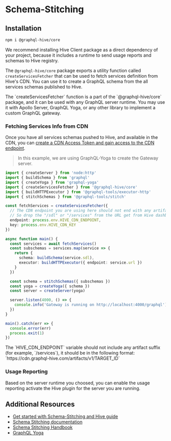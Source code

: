 
# Schema-Stitching

## Installation

```sh npm2yarn
npm i @graphql-hive/core
```

<Callout type="info">
  We recommend installing Hive Client package as a direct dependency of your project, because it
  includes a runtime to send usage reports and schemas to Hive registry.
</Callout>

The `@graphql-hive/core` package exports a utility function called `createServicesFetcher` that can
be used to fetch services definition from Hive's CDN. You can use it to create a GraphQL schema from
the all services schemas published to Hive.

<Callout type="info">
  The `createServicesFetcher` function is a part of the `@graphql-hive/core` package, and it can be
  used with any GraphQL server runtime. You may use it with Apollo Server, GraphQL Yoga, or any
  other library to implement a custom GraphQL gateway.
</Callout>

### Fetching Services Info from CDN

Once you have all services schemas pushed to Hive, and available in the CDN, you can
[create a CDN Access Token and gain access to the CDN endpoint](/docs/features/high-availability-cdn#cdn-access-tokens).

> In this example, we are using GraphQL-Yoga to create the Gateway server.

```ts
import { createServer } from 'node:http'
import { buildSchema } from 'graphql'
import { createYoga } from 'graphql-yoga'
import { createServicesFetcher } from '@graphql-hive/core'
import { buildHTTPExecutor } from '@graphql-tools/executor-http'
import { stitchSchemas } from '@graphql-tools/stitch'

const fetchServices = createServicesFetcher({
  // The CDN endpoint you are using here should not end with any artifact name.
  // So drop the "/sdl" or "/services" from the URL get from Hive dashboard.
  endpoint: process.env.HIVE_CDN_ENDPOINT,
  key: process.env.HIVE_CDN_KEY
})

async function main() {
  const services = await fetchServices()
  const subschemas = services.map(service => {
    return {
      schema: buildSchema(service.sdl),
      executor: buildHTTPExecutor({ endpoint: service.url })
    }
  })

  const schema = stitchSchemas({ subschemas })
  const yoga = createYoga({ schema })
  const server = createServer(yoga)

  server.listen(4000, () => {
    console.info('Gateway is running on http://localhost:4000/graphql')
  })
}

main().catch(err => {
  console.error(err)
  process.exit(1)
})
```

<Callout>
  The `HIVE_CDN_ENDPOINT` variable should not include any artifact suffix (for example,
  `/services`), it should be in the following format:
  `https://cdn.graphql-hive.com/artifacts/v1/TARGET_ID`
</Callout>

### Usage Reporting

Based on the server runtime you choosed, you can enable the usage reporting activate the Hive plugin
for the server you are running.

## Additional Resources

- [Get started with Schema-Stitching and Hive guide](/docs/get-started/schema-stitching)
- [Schema Stitching documentation](https://the-guild.dev/graphql/stitching/docs)
- [Schema Stitching Handbook](https://the-guild.dev/graphql/stitching/handbook)
- [GraphQL Yoga](https://the-guild.dev/graphql/yoga-server)
